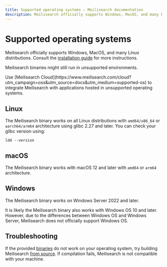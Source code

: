 ```yaml
---
title: Supported operating systems — Meilisearch documentation
description: Meilisearch officially supports Windows, MacOS, and many Linux distributions.
---
```


# Supported operating systems

Meilisearch officially supports Windows, MacOS, and many Linux distributions. Consult the [installation guide](/learn/getting_started/installation) for more instructions.

Meilisearch binaries might still run in unsupported environments.

<Capsule intent="tip">
Use [Meilisearch Cloud](https://www.meilisearch.com/cloud?utm_campaign=oss&utm_source=docs&utm_medium=supported-os) to integrate Meilisearch with applications hosted in unsupported operating systems.
</Capsule>

## Linux

The Meilisearch binary works on all Linux distributions with `amd64/x86_64` or `aarch64/arm64` architecture using glibc 2.27 and later. You can check your glibc version using:

```
ldd --version
```

## macOS

The Meilisearch binary works with macOS 12 and later with `amd64` or `arm64` architecture.

## Windows

The Meilisearch binary works on Windows Server 2022 and later.

It is likely the Meilisearch binary also works with Windows OS 10 and later. However, due to the differences between Windows OS and Windows Server, Meilisearch does not officially support Windows OS.

## Troubleshooting

If the provided [binaries](https://github.com/meilisearch/meilisearch/releases) do not work on your operating system, try building Meilisearch [from source](/learn/getting_started/installation#local-installation). If compilation fails, Meilisearch is not compatible with your machine.